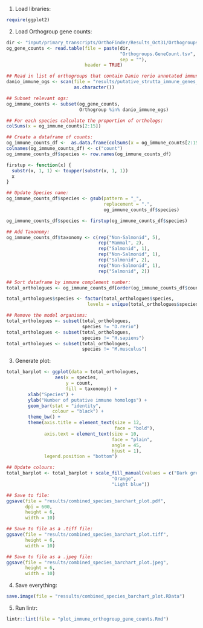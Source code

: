 
1. Load libraries:

```r
require(ggplot2)
```

2. Load Orthogroup gene counts:

```r
dir <- "input/primary_transcripts/OrthoFinder/Results_Oct31/Orthogroups/"
og_gene_counts <- read.table(file = paste(dir,
                                          "Orthogroups.GeneCount.tsv",
                                          sep = ""),
                             header = TRUE)

## Read in list of orthogroups that contain Danio rerio annotated immune genes:
danio_immune_ogs <- scan(file = "results/putative_strutta_immune_genes_orthogroups_counts.txt",
                         as.character())

## Subset relevant ogs:
og_immune_counts <- subset(og_gene_counts,
                           Orthogroup %in% danio_immune_ogs)

## For each species calculate the proportion of orthologs:
colSums(x = og_immune_counts[2:15])

## Create a dataframe of counts:
og_immune_counts_df <-  as.data.frame(colSums(x = og_immune_counts[2:15]))
colnames(og_immune_counts_df) <- c("count")
og_immune_counts_df$species <- row.names(og_immune_counts_df)

firstup <- function(x) {
  substr(x, 1, 1) <- toupper(substr(x, 1, 1))
  x
}

## Update Species name:
og_immune_counts_df$species <- gsub(pattern = "_",
                                    replacement = ".",
                                    og_immune_counts_df$species)

og_immune_counts_df$species <- firstup(og_immune_counts_df$species)

## Add Taxonomy:
og_immune_counts_df$taxonomy <- c(rep("Non-Salmonid", 5),
                                  rep("Mammal", 2),
                                  rep("Salmonid", 1),
                                  rep("Non-Salmonid", 1),
                                  rep("Salmonid", 2),
                                  rep("Non-Salmonid", 1),
                                  rep("Salmonid", 2))

## Sort dataframe by immune complement number:
total_orthologues <- og_immune_counts_df[order(og_immune_counts_df$count), ]

total_orthologues$species <- factor(total_orthologues$species,
                              levels = unique(total_orthologues$species))

## Remove the model organisms:
total_orthologues <- subset(total_orthologues,
                            species != "D.rerio")
total_orthologues <- subset(total_orthologues,
                            species != "H.sapiens")
total_orthologues <- subset(total_orthologues,
                            species != "M.musculus")
```

3. Generate plot:

```r
total_barplot <- ggplot(data = total_orthologues,
                  aes(x = species,
                      y = count,
                      fill = taxonomy)) +
        xlab("Species") +
        ylab("Number of putative immune homologs") +
        geom_bar(stat = "identity",
                 colour = "black") +
        theme_bw() +
        theme(axis.title = element_text(size = 12,
                                        face = "bold"),
              axis.text = element_text(size = 10,
                                       face = "plain",
                                       angle = 45,
                                       hjust = 1),
              legend.position = "bottom")

## Update colours:
total_barplot <- total_barplot + scale_fill_manual(values = c("Dark grey",
                                       "Orange",
                                       "Light blue"))

## Save to file:
ggsave(file = "results/combined_species_barchart_plot.pdf",
       dpi = 600,
       height = 6,
       width = 10)

## Save to file as a .tiff file:
ggsave(file = "results/combined_species_barchart_plot.tiff",
       height = 6,
       width = 10)

## Save to file as a .jpeg file:
ggsave(file = "results/combined_species_barchart_plot.jpeg",
       height = 6,
       width = 10)
```

4. Save everything:

```r
save.image(file = "ressults/combined_species_barchart_plot.RData")
```

5. Run lintr:

```r
lintr::lint(file = "plot_immune_orthogroup_gene_counts.Rmd")
```
